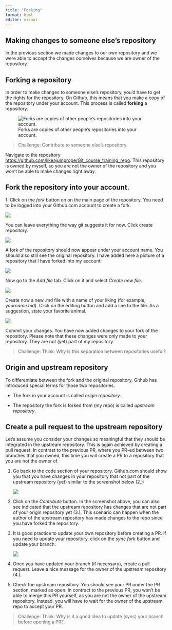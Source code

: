 ```yaml
---
title: "Forking"
format: html
editor: visual
---
```


## Making changes to someone else's repository

In the previous section we made changes to our own repository and we were able to accept the changes ourselves because we are owner of the repository.

## Forking a repository

In order to make changes to someone else's repository, you'd have to get the rights for the repository. On Github, this means that you make a copy of the repository under your account. This process is called **forking** a repository.

![Forks are copies of other people's repositories into your account.](img/Forking.png)

> Challenge: Contribute to someone else's repository.

Navigate to the repository <https://github.com/likeajumprope/Git_course_training_repo>. This repository is owned by myself, so you are not the owner of the repository and you won't be able to make changes right away.

## Fork the repository into your account.

1\. Click on the *fork* button on on the main page of the repository. You need to be logged into your Github.com account to create a fork.

![](img/Forking1.png)

You can leave everything the way git suggests it for now. Click create repository.

![](img/Forking2.png)

A fork of the repository should now appear under your account name. You should also still see the original repository. I have added here a picture of a repository that I have forked into my account:

![](img/Forking3.png)

Now go to the *Add file* tab. Click on it and select *Create new file*.

![](img/Forking5.png)

Create now a new .md file with a name of your liking (for example, *yourname.md*). Click on the editing button and add a line to the file. As a suggestion, state your favorite animal.

![](img/Collaborating1.png)

Commit your changes. You have now added changes to your fork of the repository. Please note that these changes were only made to your repository. They are not (yet) part of my repository.

> Challenge: Think: Why is this separation between repositories useful?

## Origin and upstream repository

To differentiate between the fork and the original repository, Github has introduced special terms for those two repositories.

-   The fork in your account is called *origin repository*.

-   The repository the fork is forked from (my repo) is called *upstream repository*.

## Create a pull request to the upstream repository

Let's assume you consider your changes so meaningful that they should be integrated in the upstream repository. This is again achieved by creating a pull request. In contrast to the previous PR, where you PR-ed between two branches that you owned, this time you will create a PR to a repository that you are not the owner of.

1.  Go back to the code section of your repository. Github.com should show you that you have changes in your repository that not part of the upstream repository (yet) similar to the screenshot below (2.):

    ![](img/Fork_PR.png)

2.  Click on the *Contribute* button. In the screenshot above, you can also see indicated that the upstream repository has changes that are not part of your origin repository yet (3.). This scenario can happen when the author of the upstream repository has made changes to the repo since you have forked the repository.

3.  It is good practice to update your own repository before creating a PR. if you need to update your repository, click on the *sync fork* button and update your branch:

    ![](img/Fork_PR2.png)

4.  Once you have updated your branch (if necessary), create a pull request. Leave a nice message for the owner of the upstream repository (4.).

5.  Check the upstream repository. You should see your PR under the PR section, marked as open. In contract to the previous PR, you won't be able to merge this PR yourself, as you are not the owner of the upstream repository. Instead, you will have to wait for the owner of the upstream repo to accept your PR.

> Challenge: Think: Why is it a good idea to update (sync) your branch before opening a PR?
